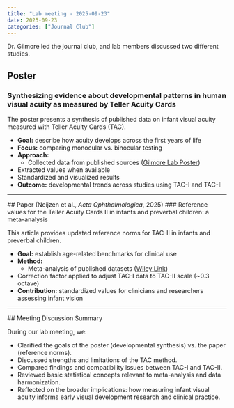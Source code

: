 ```yaml
---
title: "Lab meeting - 2025-09-23"
date: 2025-09-23
categories: ["Journal Club"]
---
```


Dr. Gilmore led the journal club, and lab members discussed two different studies.

## Poster

### Synthesizing evidence about developmental patterns in human visual acuity as measured by Teller Acuity Cards

The poster presents a synthesis of published data on infant visual acuity measured with Teller Acuity Cards (TAC).

-   **Goal:** describe how acuity develops across the first years of life\
-   **Focus:** comparing monocular vs. binocular testing\
-   **Approach:**
    -   Collected data from published sources ([Gilmore Lab Poster](https://gilmore-lab.github.io/vss-2025-poster/vss-2025-poster.pdf))\
-   Extracted values when available\
-   Standardized and visualized results\
-   **Outcome:** developmental trends across studies using TAC-I and TAC-II

------------------------------------------------------------------------

\## Paper (Neijzen et al., *Acta Ophthalmologica*, 2025) \### Reference values for the Teller Acuity Cards II in infants and preverbal children: a meta-analysis

This article provides updated reference norms for TAC-II in infants and preverbal children.

-   **Goal:** establish age-related benchmarks for clinical use\
-   **Method:**
    -   Meta-analysis of published datasets ([Wiley Link](https://onlinelibrary.wiley.com/doi/10.1111/aos.17447))\
-   Correction factor applied to adjust TAC-I data to TAC-II scale (\~0.3 octave)\
-   **Contribution:** standardized values for clinicians and researchers assessing infant vision

------------------------------------------------------------------------

\## Meeting Discussion Summary

During our lab meeting, we:

-   Clarified the goals of the poster (developmental synthesis) vs. the paper (reference norms).\
-   Discussed strengths and limitations of the TAC method.\
-   Compared findings and compatibility issues between TAC-I and TAC-II.\
-   Reviewed basic statistical concepts relevant to meta-analysis and data harmonization.\
-   Reflected on the broader implications: how measuring infant visual acuity informs early visual development research and clinical practice.
